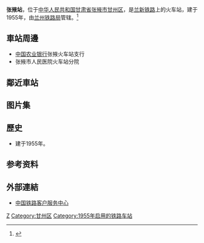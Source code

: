 {{coord|38.974274|100.519774|display=title|type:railwaystation}}
{{noteTA
|1=zh-cn:始发车次; zh-hk:列車班次;
|2=zh-cn:车次; zh-hk:班次;
}}
{{Infobox China railway station
|车站名称= 张掖站
|图片= Zhangye Railway Station 2014.01.02 17-40-13.jpg
|图片介绍= 站房（2014年）
|其他名称 =
|车站拼音= Zhangye
|英文名称= Zhangye Railway Station
|车站代码=
|电报码 = ZYJ
|拼音码 = ZYE
|车站位置= [[甘肃省|甘肃省]][[张掖市|张掖市]][[甘州区|甘州区]]
|坐标=
|归属= [[兰州铁路局|兰州铁路局]]
|线路= [[兰新铁路|兰新铁路]]
|车站等级= [[二等站_(中铁)|二等站]]
|到发线数目=
|月台数目=2個
}}
'''张掖站'''，位于[[中华人民共和国|中华人民共和国]][[甘肃省|甘肃省]][[张掖市|张掖市]][[甘州区|甘州区]]，是[[兰新铁路|兰新铁路]]上的火车站，建于1955年，由[[兰州铁路局|兰州铁路局]]管辖。<ref>{{Cite web |url=http://search.huochepiao.com/huochezhan/jieshao/2442.htm |title=张掖火车站介绍 |access-date=2017-07-07 |archive-date=2019-08-19 |archive-url=https://web.archive.org/web/20190819011811/http://search.huochepiao.com/huochezhan/jieshao/2442.htm |dead-url=no }}</ref>
==車站周邊==
* [[中国农业银行|中国农业银行]]张掖火车站支行
* 张掖市人民医院火车站分院

==鄰近車站==
{{start rail box|[[中国铁路|中国铁路]]}}
{{s-inop|[[太平堡站|太平堡站]]}}
{{s-line|[[兰新铁路|兰新铁路]]<br/>← 10km 张掖站 11km →}}
{{s-inop|[[乌江堡站|乌江堡站]]}}
{{end box}}
==图片集==
{{Gallery
|width = 300
|height = 
|lines = 1
|File:Zhangye Railway Station 2014.01.02 17-30-39.jpg|
|File:Zhangye Railway Station 2014.01.02 17-40-13.jpg|
}}
==歷史==
* 建于1955年。
== 参考资料 ==
{{reflist}}
==外部連結==
* [http://www.12306.cn/mormhweb/ 中国铁路客户服务中心] {{Wayback|url=http://www.12306.cn/mormhweb/ |date=20180205163941 }}
{{China-rail-stub}}
{{兰新铁路}}
[[Category:张掖市铁路车站|Z]]
[[Category:甘州区|Category:甘州区]]
[[Category:1955年启用的铁路车站|Category:1955年启用的铁路车站]]
